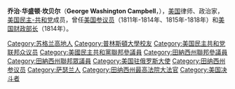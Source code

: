 {{noteTA
|1 =zh:佐治;zh-hans:乔治;zh-hk:佐治;zh-sg:乔治;zh-tw:喬治;zh-cn:乔治
}}

{{unreferenced|time=2013-04-25T08:27:40+00:00}}
{{Infobox Officeholder
| name=乔治·华盛顿·坎贝尔<br/>George Washington Campbell
| image=GeorgeWCampbell.jpg
| order=5
| title=[[美国财政部长|美国财政部长]]
| term_start=1814年2月9日
| term_end=1814年10月5日
| predecessor=[[艾伯特·加勒廷|艾伯特·加勒廷]]
| successor=[[亚历山大·J·达拉斯|亚历山大·J·达拉斯]]
| president=[[詹姆斯·麦迪逊|詹姆斯·麦迪逊]]
| birth_date={{birth date|1769|2|9|mf=y}}
| birth_place=[[苏格兰|苏格兰]]
| death_date={{death date and age|1848|2|17|1769|2|9}}
| death_place=[[田纳西州|田纳西州]][[纳什维尔_(田纳西州)|纳什维尔]]
| party=[[美国民主-共和党|美国民主-共和党]]
| spouse= 
| alma_mater=[[普林斯顿大学|普林斯顿大学]]
| profession=
}}
'''乔治·华盛顿·坎贝尔'''（'''George Washington Campbell'''，{{bd|1769年|2月9日|1848年|2月17日|}}），[[美国|美国]]律师、政治家，[[美国民主-共和党|美国民主-共和党]]成员，曾任[[美国参议员|美国参议员]]（1811年-1814年、1815年-1818年）和[[美国财政部长|美国财政部长]]（1814年）。

{{start box}}
{{succession box|[[艾伯特·加勒廷|艾伯特·加勒廷]]|[[亚历山大·J·达拉斯|亚历山大·J·达拉斯]]|[[美国财政部长|美国财政部长]]|1814年}}
{{end box}}

{{美国财政部长}}
{{James Madison cabinet}}
{{authority control}}
{{DEFAULTSORT:Campbell, George W.}}
[[Category:苏格兰高地人|Category:苏格兰高地人]]
[[Category:普林斯頓大學校友|Category:普林斯頓大學校友]]
[[Category:美国民主共和党联邦众议员|Category:美国民主共和党联邦众议员]]
[[Category:美國民主共和黨聯邦參議員|Category:美國民主共和黨聯邦參議員]]
[[Category:田納西州聯邦參議員|Category:田納西州聯邦參議員]]
[[Category:田納西州聯邦眾議員|Category:田納西州聯邦眾議員]]
[[Category:美国驻俄罗斯大使|Category:美国驻俄罗斯大使]]
[[Category:田纳西州参议员|Category:田纳西州参议员]]
[[Category:萨瑟兰人|Category:萨瑟兰人]]
[[Category:田纳西州最高法院大法官|Category:田纳西州最高法院大法官]]
[[Category:美国决斗者|Category:美国决斗者]]